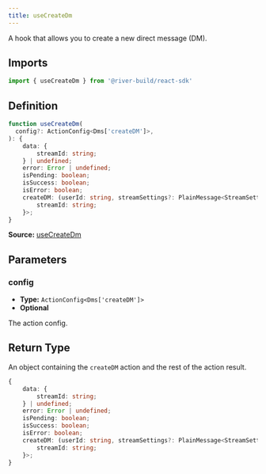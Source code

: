 ```yaml
---
title: useCreateDm
---
```

A hook that allows you to create a new direct message (DM).

## Imports

```ts
import { useCreateDm } from '@river-build/react-sdk'
```

## Definition

```ts
function useCreateDm(
  config?: ActionConfig<Dms['createDM']>,
): {
    data: {
        streamId: string;
    } | undefined;
    error: Error | undefined;
    isPending: boolean;
    isSuccess: boolean;
    isError: boolean;
    createDM: (userId: string, streamSettings?: PlainMessage<StreamSettings> | undefined) => Promise<{
        streamId: string;
    }>;
}
```

**Source:** [useCreateDm](https://github.com/river-build/river/blob/main/packages/react-sdk/src/useCreateDm.ts)

## Parameters

### config

- **Type:** `ActionConfig<Dms['createDM']>`
- **Optional**

The action config.

## Return Type

An object containing the `createDM` action and the rest of the action result.

```ts
{
    data: {
        streamId: string;
    } | undefined;
    error: Error | undefined;
    isPending: boolean;
    isSuccess: boolean;
    isError: boolean;
    createDM: (userId: string, streamSettings?: PlainMessage<StreamSettings> | undefined) => Promise<{
        streamId: string;
    }>;
}
```
